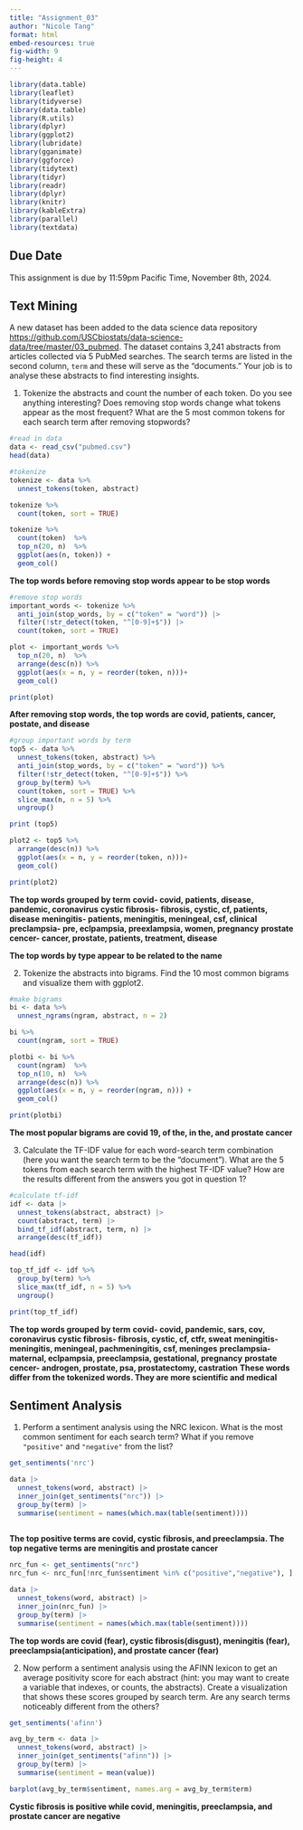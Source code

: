 ```yaml
---
title: "Assignment_03"
author: "Nicole Tang"
format: html
embed-resources: true
fig-width: 9
fig-height: 4
---
```

```r
library(data.table)
library(leaflet)
library(tidyverse)
library(data.table)
library(R.utils)
library(dplyr)
library(ggplot2)
library(lubridate)
library(gganimate)
library(ggforce)
library(tidytext)
library(tidyr)
library(readr)
library(dplyr)
library(knitr)
library(kableExtra)
library(parallel)
library(textdata)
```

## Due Date

This assignment is due by 11:59pm Pacific Time, November 8th, 2024. 

## Text Mining

A new dataset has been added to the data science data repository <https://github.com/USCbiostats/data-science-data/tree/master/03_pubmed>. The dataset contains 3,241 abstracts from articles collected via 5 PubMed searches. The search terms are listed in the second column, `term` and these will serve as the "documents." Your job is to analyse these abstracts to find interesting insights.

1.  Tokenize the abstracts and count the number of each token. Do you see anything interesting? Does removing stop words change what tokens appear as the most frequent? What are the 5 most common tokens for each search term after removing stopwords?
```r
#read in data
data <- read_csv("pubmed.csv")
head(data)
```

```r
#tokenize
tokenize <- data %>%
  unnest_tokens(token, abstract)

tokenize %>%
  count(token, sort = TRUE)

tokenize %>%
  count(token)  %>%
  top_n(20, n)  %>%
  ggplot(aes(n, token)) +
  geom_col()
```
**The top words before removing stop words appear to be stop words**
```r
#remove stop words
important_words <- tokenize %>%
  anti_join(stop_words, by = c("token" = "word")) |>
  filter(!str_detect(token, "^[0-9]+$")) |>
  count(token, sort = TRUE)

plot <- important_words %>%
  top_n(20, n)  %>%
  arrange(desc(n)) %>%
  ggplot(aes(x = n, y = reorder(token, n)))+
  geom_col()

print(plot)
```
**After removing stop words, the top words are covid, patients, cancer, postate, and disease**
```r
#group important words by term
top5 <- data %>%
  unnest_tokens(token, abstract) %>%
  anti_join(stop_words, by = c("token" = "word")) %>%
  filter(!str_detect(token, "^[0-9]+$")) %>%
  group_by(term) %>%
  count(token, sort = TRUE) %>%
  slice_max(n, n = 5) %>%
  ungroup() 

print (top5)

plot2 <- top5 %>%
  arrange(desc(n)) %>%
  ggplot(aes(x = n, y = reorder(token, n)))+
  geom_col()

print(plot2)

```
**The top words grouped by term**
**covid- covid, patients, disease, pandemic, coronavirus**
**cystic fibrosis- fibrosis, cystic, cf, patients, disease**
**meningitis- patients, meningitis, meningeal, csf, clinical**
**preclampsia- pre, eclpampsia, preexlampsia, women, pregnancy**
**prostate cencer- cancer, prostate, patients, treatment, disease**

**The top words by type appear to be related to the name**

2.  Tokenize the abstracts into bigrams. Find the 10 most common bigrams and visualize them with ggplot2.

```r
#make bigrams
bi <- data %>%
  unnest_ngrams(ngram, abstract, n = 2)

bi %>%
  count(ngram, sort = TRUE)

plotbi <- bi %>%
  count(ngram)  %>%
  top_n(10, n)  %>%
  arrange(desc(n)) %>%
  ggplot(aes(x = n, y = reorder(ngram, n))) +
  geom_col()

print(plotbi)
```
**The most popular bigrams are covid 19, of the, in the, and prostate cancer**

3.  Calculate the TF-IDF value for each word-search term combination (here you want the search term to be the "document"). What are the 5 tokens from each search term with the highest TF-IDF value? How are the results different from the answers you got in question 1?
```r
#calculate tf-idf
idf <- data |>
  unnest_tokens(abstract, abstract) |>
  count(abstract, term) |>
  bind_tf_idf(abstract, term, n) |>
  arrange(desc(tf_idf))

head(idf)

top_tf_idf <- idf %>%
  group_by(term) %>%
  slice_max(tf_idf, n = 5) %>%
  ungroup()

print(top_tf_idf)
```
**The top words grouped by term**
**covid- covid, pandemic, sars, cov, coronavirus**
**cystic fibrosis- fibrosis, cystic, cf, ctfr, sweat**
**meningitis- meningitis, meningeal, pachmeningitis, csf, meninges**
**preclampsia- maternal, eclpampsia, preeclampsia, gestational, pregnancy**
**prostate cencer- androgen, prostate, psa, prostatectomy, castration**
**These words differ from the tokenized words. They are more scientific and medical**

## Sentiment Analysis

1.  Perform a sentiment analysis using the NRC lexicon. What is the most common sentiment for each search term? What if you remove `"positive"` and `"negative"` from the list?
```r

get_sentiments('nrc')

data |>
  unnest_tokens(word, abstract) |>
  inner_join(get_sentiments("nrc")) |> 
  group_by(term) |> 
  summarise(sentiment = names(which.max(table(sentiment))))
  
```
**The top positive terms are covid, cystic fibrosis, and preeclampsia. The top negative terms are meningitis and prostate cancer**
```r
nrc_fun <- get_sentiments("nrc")
nrc_fun <- nrc_fun[!nrc_fun$sentiment %in% c("positive","negative"), ]

data |>
  unnest_tokens(word, abstract) |>
  inner_join(nrc_fun) |> 
  group_by(term) |> 
  summarise(sentiment = names(which.max(table(sentiment))))
```
**The top words are covid (fear), cystic fibrosis(disgust), meningitis (fear), preeclampsia(anticipation), and prostate cancer (fear)**


2.  Now perform a sentiment analysis using the AFINN lexicon to get an average positivity score for each abstract (hint: you may want to create a variable that indexes, or counts, the abstracts). Create a visualization that shows these scores grouped by search term. Are any search terms noticeably different from the others?
```r
get_sentiments('afinn')

avg_by_term <- data |>
  unnest_tokens(word, abstract) |>
  inner_join(get_sentiments("afinn")) |> 
  group_by(term) |> 
  summarise(sentiment = mean(value))

barplot(avg_by_term$sentiment, names.arg = avg_by_term$term)
```
**Cystic fibrosis is positive while covid, meningitis, preeclampsia, and prostate cancer are negative**
